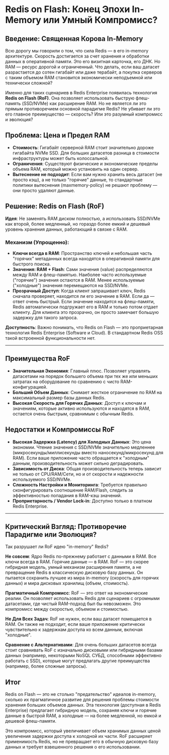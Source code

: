 # Redis on Flash: Конец Эпохи In-Memory или Умный Компромисс?

## Введение: Священная Корова In-Memory

Всю дорогу мы говорили о том, что сила Redis — в его in-memory архитектуре. Скорость достигается за счет хранения и обработки данных в оперативной памяти. Это его визитная карточка, его ДНК. Но RAM — ресурс дорогой и ограниченный. Что делать, если ваш датасет разрастается до сотен гигабайт или даже терабайт, а покупка серверов с таким объемом RAM становится экономически неподъемной или технически сложной?

Именно для таких сценариев в Redis Enterprise появилась технология **Redis on Flash (RoF)**. Она позволяет использовать быструю флеш-память (SSD/NVMe) как расширение RAM. Но не является ли это прямым противоречием основной парадигме Redis? Не убивает ли это его главное преимущество — скорость? Или это разумный компромисс и эволюция?

## Проблема: Цена и Предел RAM

- **Стоимость**: Гигабайт серверной RAM стоит значительно дороже гигабайта NVMe SSD. Для больших датасетов разница в стоимости инфраструктуры может быть колоссальной.
- **Ограничения**: Существуют физические и экономические пределы объема RAM, который можно установить на один сервер.
- **Вытеснение не подходит**: Если вам нужно хранить весь датасет (не просто кэш), а не только "горячие" данные, то стандартные политики вытеснения (maxmemory-policy) не решают проблему — они просто удаляют данные.

## Решение: Redis on Flash (RoF)

**Идея**: Не заменять RAM диском полностью, а использовать SSD/NVMe как второй, более медленный, но гораздо более емкий и дешевый уровень хранения данных, работающий в связке с RAM.

### Механизм (Упрощенно):

- **Ключи всегда в RAM**: Пространство ключей и небольшая часть "горячих" метаданных всегда находятся в оперативной памяти для быстрого поиска.
- **Значения: RAM + Flash**: Сами значения (value) распределяются между RAM и флеш-памятью. Наиболее часто используемые ("горячие") значения остаются в RAM. Менее используемые ("холодные") значения перемещаются на SSD/NVMe.
- **Прозрачный Доступ**: Когда клиент запрашивает ключ, Redis сначала проверяет, находится ли его значение в RAM. Если да — ответ очень быстрый. Если значение находится на флеш-памяти, Redis автоматически подгружает его в RAM и только потом отдает клиенту. Для клиента это прозрачно, он просто замечает большую задержку для такого запроса.

**Доступность**: Важно понимать, что Redis on Flash — это проприетарная технология Redis Enterprise (Software и Cloud). В стандартном Redis OSS такой встроенной функциональности нет.

---

## Преимущества RoF

- **Значительная Экономия**: Главный плюс. Позволяет управлять датасетами на порядок большего объема при тех же или меньших затратах на оборудование по сравнению с чисто RAM-конфигурацией.
- **Больший Объем Данных**: Снимает жесткое ограничение по RAM на максимальный размер базы данных Redis.
- **Высокая Скорость для Горячих Данных**: Доступ к ключам и значениям, которые активно используются и находятся в RAM, остается очень быстрым, сравнимым с обычным Redis.

## Недостатки и Компромиссы RoF

- **Высокая Задержка (Latency) для Холодных Данных**: Это цена экономии. Чтение значения с SSD/NVMe значительно медленнее (микросекунды/миллисекунды вместо наносекунд/микросекунд для RAM). Если ваше приложение часто обращается к "холодным" данным, производительность может сильно деградировать.
- **Зависимость от Диска**: Общая производительность теперь зависит не только от CPU/RAM/Сети, но и от скорости и надежности используемого SSD/NVMe.
- **Сложность Настройки и Мониторинга**: Требуется правильно сконфигурировать соотношение RAM/Flash, следить за эффективностью попадания в RAM-кэш значений.
- **Проприетарность / Vendor Lock-in**: Доступно только в платном Redis Enterprise.

---

## Критический Взгляд: Противоречие Парадигме или Эволюция?

Так разрушает ли RoF идею "in-memory" Redis?

**Не совсем**: Ядро Redis по-прежнему работает с данными в RAM. Все ключи всегда в RAM. Горячие данные — в RAM. RoF — это скорее гибридная модель, умный механизм расширения памяти, а не превращение Redis в классическую дисковую базу данных. Он пытается сохранить лучшее из мира in-memory (скорость для горячих данных) и мира дисковых хранилищ (объем, стоимость).

**Прагматичный Компромисс**: RoF — это ответ на экономические реалии. Он позволяет использовать Redis для сценариев с огромными датасетами, где чистый RAM-подход был бы невозможен. Это компромисс между скоростью, объемом и стоимостью.

**Не Для Всех Задач**: RoF не нужен, если ваш датасет помещается в RAM. Он также не подходит, если ваше приложение критически чувствительно к задержкам доступа ко всем данным, включая "холодные".

**Сравнение с Альтернативами**: Для очень больших датасетов всегда стоит сравнивать RoF с изначально дисковыми или гибридными базами данных (например, некоторыми NoSQL СУБД, способными эффективно работать с SSD), которые могут предлагать другие преимущества (например, более сложные запросы).

## Итог

Redis on Flash — это не столько "предательство" идеалов in-memory, сколько их прагматичное развитие для решения проблемы стоимости хранения больших объемов данных. Эта технология (доступная в Redis Enterprise) предлагает гибридную модель, сохраняя ключи и горячие данные в быстрой RAM, а холодные — на более медленной, но емкой и дешевой флеш-памяти.

Это компромисс, который увеличивает объем хранимых данных ценой увеличения задержки доступа к холодной их части. RoF расширяет применимость Redis, но не превращает его в обычную дисковую базу данных и требует взвешенного решения о его использовании.

